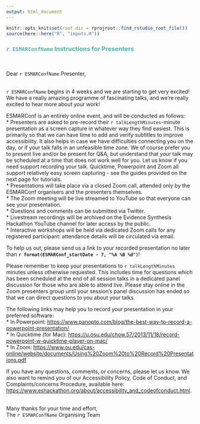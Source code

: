 ```yaml
---
output: html_document
---
```

``` r
knitr::opts_knit$set(root.dir = rprojroot::find_rstudio_root_file())
source(here::here("R", "inputs.R"))
```
### <span style="color: #4fb4a8;">`r ESMARConfName` Instructions for Presenters</span>  
<br>

Dear `r ESMARConfName` Presenter,  
<br>

`r ESMARConfName` begins in 4 weeks and we are starting to get very excited! We have a really amazing programme of fascinating talks, and we're really excited to hear more about your work!

ESMARConf is an entirely online event, and will be conducted as follows:  
* Presenters are asked to pre-record their `r talkLengthMinutes`-minute presentation as a screen capture in whatever way they find easiest. This is primarily so that we can have time to add and verify subtitles to improve accessibility. It also helps in case we have difficulties connecting you on the day, or if your talk falls in an unfeasible time zone. We of course prefer you to present live and/or be present for Q&A, but understand that your talk may be scheduled at a time that does not work well for you. Let us know if you need support recording your talk. Quicktime, Powerpoint and Zoom all support relatively easy screen capturing - see the guides provided on the next page for tutorials.  
* Presentations will take place via a closed Zoom call, attended only by the ESMARConf organisers and the presenters themselves.  
* The Zoom meeting will be live streamed to YouTube so that everyone can see your presentation.  
* Questions and comments can be submitted via Twitter.  
* Livestream recordings will be archived on the Evidence Synthesis Hackathon YouTube channel for later access by the public.  
* Interactive workshops will be held via dedicated Zoom calls for any registered participant: attendance details will be circulated via email.  

To help us out, please send us a link to your recorded presentation no later than <b>`r format(ESMARConf_startDate - 7, "%A %B %d")`</b>!  

Please remember to keep your presentations to `r talkLengthMinutes` minutes unless otherwise requested. This includes time for questions which has been scheduled at the end of all session talks in a dedicated panel discussion for those who are able to attend live. Please stay online in the Zoom presenters group until your session’s panel discussion has ended so that we can direct questions to you about your talks.  

The following links may help you to record your presentation in your preferred software:  
* In Powerpoint: <a href="https://www.panopto.com/blog/the-best-way-to-record-a-powerpoint-presentation/">https://www.panopto.com/blog/the-best-way-to-record-a-powerpoint-presentation/</a>  
* In Quicktime (for Mac): <a href="https://u.osu.edu/chow.57/2013/11/18/record-powerpoint-w-quicktime-player-on-mac/">https://u.osu.edu/chow.57/2013/11/18/record-powerpoint-w-quicktime-player-on-mac/</a>  
* In Zoom: <a href="https://www.ou.edu/cas-online/website/documents/Using%20Zoom%20to%20Record%20Presentations.pdf">https://www.ou.edu/cas-online/website/documents/Using%20Zoom%20to%20Record%20Presentations.pdf</a>  

If you have any questions, comments, or concerns, please let us know. We also want to remind you of our Accessibility Policy, Code of Conduct, and Complaints/concerns Procedure, available here: <a href="https://www.eshackathon.org/about/accessibility_and_codeofconduct.html">https://www.eshackathon.org/about/accessibility_and_codeofconduct.html</a>.  
<br>

Many thanks for your time and effort,  
The `r ESMARConfName` Organising Team